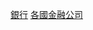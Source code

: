 {{Catnav|頁面分類|各種主題的頁面分類|按國家分類|各國組織|各國公司}}
{{Commons category|Banks by country}}

[[Category:銀行|]]
[[Category:各國金融公司|]]